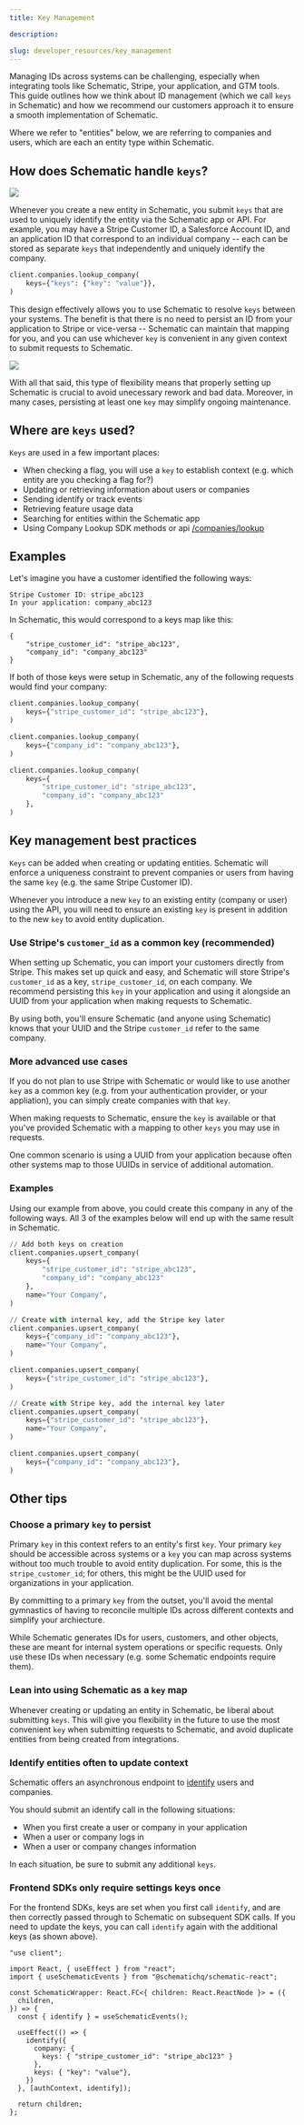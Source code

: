 ```yaml
---
title: Key Management

description: 

slug: developer_resources/key_management
---
```


Managing IDs across systems can be challenging, especially when integrating tools like Schematic, Stripe, your application, and GTM tools. This guide outlines how we think about ID management (which we call `keys` in Schematic) and how we recommend our customers approach it to ensure a smooth implementation of Schematic.

Where we refer to "entities" below, we are referring to companies and users, which are each an entity type within Schematic.

## How does Schematic handle `keys`?

<img
src="../../assets/images/developer_resources/ekm-profile.png"
/>

Whenever you create a new entity in Schematic, you submit `keys` that are used to uniquely identify the entity via the Schematic app or API. For example, you may have a Stripe Customer ID, a Salesforce Account ID, and an application ID that correspond to an individual company -- each can be stored as separate `keys` that independently and uniquely identify the company.

```python
client.companies.lookup_company(
    keys={"keys": {"key": "value"}},
)
```

This design effectively allows you to use Schematic to resolve `keys` between your systems. The benefit is that there is no need to persist an ID from your application to Stripe or vice-versa -- Schematic can maintain that mapping for you, and you can use whichever `key` is convenient in any given context to submit requests to Schematic.

<img
src="../../assets/images/developer_resources/ekm-figma-diagram.png"
/>

With all that said, this type of flexibility means that properly setting up Schematic is crucial to avoid unecessary rework and bad data. Moreover, in many cases, persisting at least one `key` may simplify ongoing maintenance.

## Where are `keys` used?

`Keys` are used in a few important places:
- When checking a flag, you will use a `key` to establish context (e.g. which entity are you checking a flag for?)
- Updating or retrieving information about users or companies
- Sending identify or track events
- Retrieving feature usage data
- Searching for entities within the Schematic app
- Using Company Lookup SDK methods or api [/companies/lookup](/api-reference/companies/lookup-company)

## Examples

Let's imagine you have a customer identified the following ways:

```
Stripe Customer ID: stripe_abc123
In your application: company_abc123
```

In Schematic, this would correspond to a keys map like this:

```
{
    "stripe_customer_id": "stripe_abc123",
    "company_id": "company_abc123"
}
```

If both of those keys were setup in Schematic, any of the following requests would find your company:

```python
client.companies.lookup_company(
    keys={"stripe_customer_id": "stripe_abc123"},
)

client.companies.lookup_company(
    keys={"company_id": "company_abc123"},
)

client.companies.lookup_company(
    keys={
        "stripe_customer_id": "stripe_abc123",
        "company_id": "company_abc123"
    },
)
```

## Key management best practices

`Keys` can be added when creating or updating entities. Schematic will enforce a uniqueness constraint to prevent companies or users from having the same `key` (e.g. the same Stripe Customer ID).

Whenever you introduce a new `key` to an existing entity (company or user) using the API, you will need to ensure an existing `key` is present in addition to the new `key` to avoid entity duplication.

### Use Stripe's `customer_id` as a common key (recommended)

When setting up Schematic, you can import your customers directly from Stripe. This makes set up quick and easy, and Schematic will store Stripe's `customer_id` as a key, `stripe_customer_id`, on each company. We recommend persisting this `key` in your application and using it alongside an UUID from your application when making requests to Schematic.

By using both, you'll ensure Schematic (and anyone using Schematic) knows that your UUID and the Stripe `customer_id` refer to the same company.

### More advanced use cases

If you do not plan to use Stripe with Schematic or would like to use another `key` as a common key (e.g. from your authentication provider, or your appliation), you can simply create companies with that `key`.

When making requests to Schematic, ensure the `key` is available or that you've provided Schematic with a mapping to other `keys` you may use in requests.

One common scenario is using a UUID from your application because often other systems map to those UUIDs in service of additional automation.

### Examples

Using our example from above, you could create this company in any of the following ways. All 3 of the examples below will end up with the same result in Schematic. 

```python
// Add both keys on creation
client.companies.upsert_company(
    keys={
        "stripe_customer_id": "stripe_abc123",
        "company_id": "company_abc123"
    },
    name="Your Company",
)

// Create with internal key, add the Stripe key later
client.companies.upsert_company(
    keys={"company_id": "company_abc123"},
    name="Your Company",
)

client.companies.upsert_company(
    keys={"stripe_customer_id": "stripe_abc123"},
)

// Create with Stripe key, add the internal key later
client.companies.upsert_company(
    keys={"stripe_customer_id": "stripe_abc123"},
    name="Your Company",
)

client.companies.upsert_company(
    keys={"company_id": "company_abc123"},
)
```

## Other tips

### Choose a primary `key` to persist

Primary `key` in this context refers to an entity's first `key`. Your primary `key` should be accessible across systems or a `key` you can map across systems without too much trouble to avoid entity duplication. For some, this is the `stripe_customer_id`; for others, this might be the UUID used for organizations in your application.

By committing to a primary `key` from the outset, you'll avoid the mental gymnastics of having to reconcile multiple IDs across different contexts and simplify your archiecture.

<Info>While Schematic generates IDs for users, customers, and other objects, these are meant for internal system operations or specific requests. Only use these IDs when necessary (e.g. some Schematic endpoints require them).</Info>

### Lean into using Schematic as a `key` map

Whenever creating or updating an entity in Schematic, be liberal about submitting `keys`. This will give you flexibility in the future to use the most convenient `key` when submitting requests to Schematic, and avoid duplicate entities from being created from integrations.

### Identify entities often to update context

Schematic offers an asynchronous endpoint to [identify](/api-reference/events/create-event) users and companies. 

You should submit an identify call in the following situations:
- When you first create a user or company in your application
- When a user or company logs in
- When a user or company changes information

In each situation, be sure to submit any additional `keys`.

### Frontend SDKs only require settings keys once

For the frontend SDKs, keys are set when you first call `identify`, and are then correctly passed through to Schematic on subsequent SDK calls. If you need to update the keys, you can call `identify` again with the additional keys (as shown above).

```tsx
"use client";

import React, { useEffect } from "react";
import { useSchematicEvents } from "@schematichq/schematic-react";

const SchematicWrapper: React.FC<{ children: React.ReactNode }> = ({
  children,
}) => {
  const { identify } = useSchematicEvents();

  useEffect(() => {
    identify({
      company: {
        keys: { "stripe_customer_id": "stripe_abc123" }
      },
      keys: { "key": "value"},
    })
  }, [authContext, identify]);

  return children;
};
```
